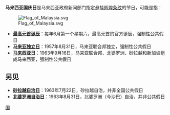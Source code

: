 '''马来西亚国庆日'''是马来西亚政府新闻部门指定悬挂[[辉煌条纹|辉煌条纹]]的节日，可能是指：

[[File:Flag_of_Malaysia.svg|right]]
* '''[[最高元首诞辰|最高元首诞辰]]'''：每年6月第一个星期六，最高元首的官方诞辰，强制性公共假日
* '''[[马来亚独立日|马来亚独立日]]'''：1957年8月31日，马来亚联合邦独立，强制性公共假日
* '''[[马来西亚日|马来西亚日]]'''：1963年9月16日，马来亚联合邦、北婆罗洲、砂拉越和新加坡组成马来西亚，强制性公共假日

==另见==
{{Commons|File:Agreement Relating to Malaysia between UK, N. Borneo, Sarawak and Singapore.djvu|Agreement Relating to Malaysia}}
* '''[[砂拉越自治日|砂拉越自治日]]'''：1963年7月22日，砂拉越自治，并非全国公共假日
* '''[[北婆罗洲自治日|北婆罗洲自治日]]'''：1963年8月31日，北婆罗洲（今沙巴）自治，并非公共假日

{{消歧义|Cat=七字消歧义}}

[[Category:马来西亚节日|国]]